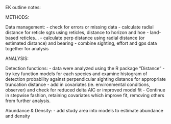 EK outline notes:

METHODS:

Data management:
  - check for errors or missing data
  - calculate radial distance for reticle sgts using reticles, distance to horizon and hoe
  - land-based reticles...
  - calculate perp distance using radial distance (or estimated distance) and bearing
  - combine sighting, effort and gps data together for analysis
  
ANALYSIS:

Detection functions:
- data were analyzed using the R package "Distance" 
- try key function models for each species and examine histogram of detection probability against perpendicular sighting distance for appropriate truncation distance
- add in covariates (ie. environmental conditions, observer) and check for reduced delta AIC or improved model fit
- Continue in stepwise fashion, retaining covariates which improve fit, removing others from further analysis.

Abundance & Density:
- add study area into models to estimate abundance and density


